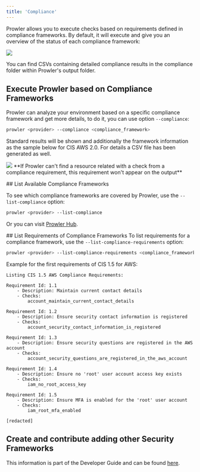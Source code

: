 ```yaml
---
title: 'Compliance'
---
```


Prowler allows you to execute checks based on requirements defined in compliance frameworks. By default, it will execute and give you an overview of the status of each compliance framework:

<img src="/images/compliance/compliance.png" />

You can find CSVs containing detailed compliance results in the compliance folder within Prowler's output folder.

## Execute Prowler based on Compliance Frameworks

Prowler can analyze your environment based on a specific compliance framework and get more details, to do it, you can use option `--compliance`:

```sh
prowler <provider> --compliance <compliance_framework>
```

Standard results will be shown and additionally the framework information as the sample below for CIS AWS 2.0. For details a CSV file has been generated as well.

<img src="/images/compliance/compliance-cis-sample1.png" />

<Note>
**If Prowler can't find a resource related with a check from a compliance requirement, this requirement won't appear on the output**
</Note>

## List Available Compliance Frameworks

To see which compliance frameworks are covered by Prowler, use the `--list-compliance` option:

```sh
prowler <provider> --list-compliance
```

Or you can visit [Prowler Hub](https://hub.prowler.com/compliance).

## List Requirements of Compliance Frameworks
To list requirements for a compliance framework, use the `--list-compliance-requirements` option:

```sh
prowler <provider> --list-compliance-requirements <compliance_framework(s)>
```

Example for the first requirements of CIS 1.5 for AWS:

```
Listing CIS 1.5 AWS Compliance Requirements:

Requirement Id: 1.1
	- Description: Maintain current contact details
	- Checks:
 		account_maintain_current_contact_details

Requirement Id: 1.2
	- Description: Ensure security contact information is registered
	- Checks:
 		account_security_contact_information_is_registered

Requirement Id: 1.3
	- Description: Ensure security questions are registered in the AWS account
	- Checks:
 		account_security_questions_are_registered_in_the_aws_account

Requirement Id: 1.4
	- Description: Ensure no 'root' user account access key exists
	- Checks:
 		iam_no_root_access_key

Requirement Id: 1.5
	- Description: Ensure MFA is enabled for the 'root' user account
	- Checks:
 		iam_root_mfa_enabled

[redacted]

```

## Create and contribute adding other Security Frameworks

This information is part of the Developer Guide and can be found [here](../developer-guide/security-compliance-framework.md).
